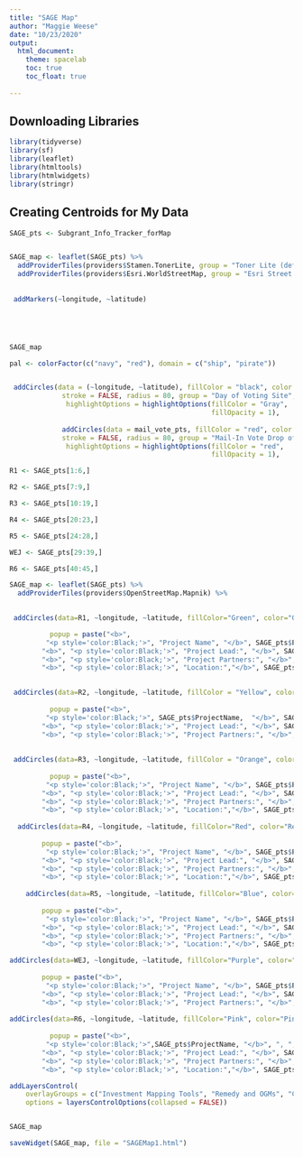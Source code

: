 ```yaml
---
title: "SAGE Map"
author: "Maggie Weese"
date: "10/23/2020"
output: 
  html_document:
    theme: spacelab
    toc: true
    toc_float: true
 
---
```


## Downloading Libraries
```r
library(tidyverse)
library(sf)
library(leaflet)
library(htmltools)
library(htmlwidgets)
library(stringr)
```

## Creating Centroids for My Data
```r

SAGE_pts <- Subgrant_Info_Tracker_forMap



```

```r
SAGE_map <- leaflet(SAGE_pts) %>%
  addProviderTiles(providers$Stamen.TonerLite, group = "Toner Lite (default)") %>%
  addProviderTiles(providers$Esri.WorldStreetMap, group = "Esri Street Map") %>%
  
  
 addMarkers(~longitude, ~latitude)





SAGE_map
```

```r
pal <- colorFactor(c("navy", "red"), domain = c("ship", "pirate"))


 addCircles(data = (~longitude, ~latitude), fillColor = "black", color = "black", 
             stroke = FALSE, radius = 80, group = "Day of Voting Site",
              highlightOptions = highlightOptions(fillColor = "Gray", 
                                                  fillOpacity = 1), 
            
             addCircles(data = mail_vote_pts, fillColor = "red", color = "red", 
             stroke = FALSE, radius = 80, group = "Mail-In Vote Drop off Site",
              highlightOptions = highlightOptions(fillColor = "red", 
                                                  fillOpacity = 1),

```
```r

R1 <- SAGE_pts[1:6,]

R2 <- SAGE_pts[7:9,]

R3 <- SAGE_pts[10:19,]

R4 <- SAGE_pts[20:23,]

R5 <- SAGE_pts[24:28,]

WEJ <- SAGE_pts[29:39,]

R6 <- SAGE_pts[40:45,]
```

```r

SAGE_map <- leaflet(SAGE_pts) %>%
  addProviderTiles(providers$OpenStreetMap.Mapnik) %>%
  

 addCircles(data=R1, ~longitude, ~latitude, fillColor="Green", color="Green", radius = 80, group = "Investment Mapping Tools", highlightOptions = highlightOptions(color = "turquoise", opacity = 1),

          popup = paste("<b>",  
         "<p style='color:Black;'>", "Project Name", "</b>", SAGE_pts$ProjectName, "<br/>", 
        "<b>", "<p style='color:Black;'>", "Project Lead:", "</b>", SAGE_pts$Lead, "<br/>", 
        "<b>", "<p style='color:Black;'>", "Project Partners:", "</b>", SAGE_pts$Partners, "<br/>",
        "<b>", "<p style='color:Black;'>", "Location:","</b>", SAGE_pts$Locations)) %>%
               

 addCircles(data=R2, ~longitude, ~latitude, fillColor = "Yellow", color="Yellow",  radius = 80, group = "Remedy and OGMs", highlightOptions = highlightOptions(color = "turquoise", opacity = 1), 
            
          popup = paste("<b>",  
         "<p style='color:Black;'>", SAGE_pts$ProjectName,  "</b>", SAGE_pts$Locations, "<br/>", 
        "<b>", "<p style='color:Black;'>", "Project Lead:", "</b>", SAGE_pts$Lead, "<br/>", 
        "<b>", "<p style='color:Black;'>", "Project Partners:", "</b>", SAGE_pts$Partners)) %>%
 
 
 addCircles(data=R3, ~longitude, ~latitude, fillColor = "Orange", color="Orange", radius = 80, group = "Community Driven Strategies", highlightOptions = highlightOptions(color = "turquoise", opacity = 1),
          
          popup = paste("<b>",  
         "<p style='color:Black;'>", "Project Name", "</b>", SAGE_pts$ProjectName, "<br/>", 
        "<b>", "<p style='color:Black;'>", "Project Lead:", "</b>", SAGE_pts$Lead, "<br/>", 
        "<b>", "<p style='color:Black;'>", "Project Partners:", "</b>", SAGE_pts$Partners, "<br/>",
        "<b>", "<p style='color:Black;'>", "Location:","</b>", SAGE_pts$Locations)) %>%
 
  addCircles(data=R4, ~longitude, ~latitude, fillColor="Red", color="Red", radius = 80, group = "Enforcement Strategies", highlightOptions = highlightOptions(color = "turquoise", opacity = 1),
        
        popup = paste("<b>",  
         "<p style='color:Black;'>", "Project Name", "</b>", SAGE_pts$ProjectName, "<br/>", 
        "<b>", "<p style='color:Black;'>", "Project Lead:", "</b>", SAGE_pts$Lead, "<br/>", 
        "<b>", "<p style='color:Black;'>", "Project Partners:", "</b>", SAGE_pts$Partners, "<br/>",
        "<b>", "<p style='color:Black;'>", "Location:","</b>", SAGE_pts$Locations)) %>%
  
    addCircles(data=R5, ~longitude, ~latitude, fillColor="Blue", color="Blue",  radius = 80, group = "Remedy for Mining Disasters", highlightOptions = highlightOptions(color = "turquoise", opacity = 1),
          
        popup = paste("<b>",  
         "<p style='color:Black;'>", "Project Name", "</b>", SAGE_pts$ProjectName, "<br/>", 
        "<b>", "<p style='color:Black;'>", "Project Lead:", "</b>", SAGE_pts$Lead, "<br/>", 
        "<b>", "<p style='color:Black;'>", "Project Partners:", "</b>", SAGE_pts$Partners, "<br/>",
        "<b>", "<p style='color:Black;'>", "Location:","</b>", SAGE_pts$Locations)) %>%

addCircles(data=WEJ, ~longitude, ~latitude, fillColor="Purple", color="Purple", radius = 80, group = "Women's Economic Justice", highlightOptions = highlightOptions(color = "turquoise", opacity = 1),
           
        popup = paste("<b>",  
         "<p style='color:Black;'>", "Project Name", "</b>", SAGE_pts$ProjectName, "<br/>", 
        "<b>", "<p style='color:Black;'>", "Project Lead:", "</b>", SAGE_pts$Lead, "<br/>", 
        "<b>", "<p style='color:Black;'>", "Project Partners:", "</b>", SAGE_pts$Partners, "<br/>")) %>%
  
addCircles(data=R6, ~longitude, ~latitude, fillColor="Pink", color="Pink", opacity = .5, radius = 80, group = "Round 6", highlightOptions = highlightOptions(color = "Pink", opacity = 1),
           
          popup = paste("<b>",  
         "<p style='color:Black;'>",SAGE_pts$ProjectName, "</b>", ", ", SAGE_pts$Locations, "<br/>", 
        "<b>", "<p style='color:Black;'>", "Project Lead:", "</b>", SAGE_pts$Lead, "<br/>", 
        "<b>", "<p style='color:Black;'>", "Project Partners:", "</b>", SAGE_pts$Partners, "<br/>",
        "<b>", "<p style='color:Black;'>", "Location:","</b>", SAGE_pts$Locations)) %>%

addLayersControl(
    overlayGroups = c("Investment Mapping Tools", "Remedy and OGMs", "Community Driven Strategies", "Enforcement Strategies", "Remedy for Mining Disasters", "Women's Economic Justice", "Round 6"),
    options = layersControlOptions(collapsed = FALSE))


SAGE_map

saveWidget(SAGE_map, file = "SAGEMap1.html")


```
